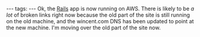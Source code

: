 ---
tags:
---
Ok, the [[Rails]] app is now running on AWS. There is likely to be ''a lot'' of broken links right now because the old part of the site is still running on the old machine, and the wincent.com DNS has been updated to point at the new machine. I'm moving over the old part of the site now.

